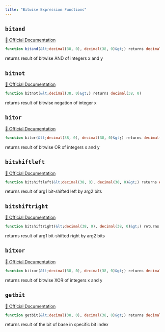 ```yaml
---
title: "Bitwise Expression Functions"
---
```



## `bitand`
[🔗 Official Documentation]()

```sql
function bitand(&lt;decimal(38, 0), decimal(38, 0)&gt;) returns decimal(38, 0)
```
returns result of bitwise AND of integers x and y

## `bitnot`
[🔗 Official Documentation]()

```sql
function bitnot(&lt;decimal(38, 0)&gt;) returns decimal(38, 0)
```
returns result of bitwise negation of integer x

## `bitor`
[🔗 Official Documentation]()

```sql
function bitor(&lt;decimal(38, 0), decimal(38, 0)&gt;) returns decimal(38, 0)
```
returns result of bitwise OR of integers x and y

## `bitshiftleft`
[🔗 Official Documentation]()

```sql
function bitshiftleft(&lt;decimal(38, 0), decimal(38, 0)&gt;) returns decimal(38, 0)
```
returns result of arg1 bit-shifted left by arg2 bits

## `bitshiftright`
[🔗 Official Documentation]()

```sql
function bitshiftright(&lt;decimal(38, 0), decimal(38, 0)&gt;) returns decimal(38, 0)
```
returns result of arg1 bit-shifted right by arg2 bits

## `bitxor`
[🔗 Official Documentation]()

```sql
function bitxor(&lt;decimal(38, 0), decimal(38, 0)&gt;) returns decimal(38, 0)
```
returns result of bitwise XOR of integers x and y

## `getbit`
[🔗 Official Documentation]()

```sql
function getbit(&lt;decimal(38, 0), decimal(38, 0)&gt;) returns decimal(38, 0)
```
returns result of the bit of base in specific bit index


